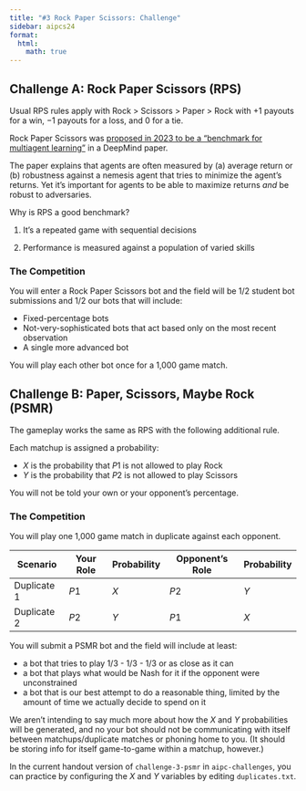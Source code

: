 ```yaml
---
title: "#3 Rock Paper Scissors: Challenge"
sidebar: aipcs24
format:
  html:
    math: true
---
```

## Challenge A: Rock Paper Scissors (RPS)
Usual RPS rules apply with Rock > Scissors > Paper > Rock with $+1$ payouts for a win, $-1$ payouts for a loss, and $0$ for a tie. 

Rock Paper Scissors was [proposed in 2023 to be a "benchmark for multiagent learning"](https://openreview.net/pdf?id=gQnJ7ODIAx) in a DeepMind paper. 

The paper explains that agents are often measured by (a) average return or (b) robustness against a nemesis agent that tries to minimize the agent's returns. Yet it's important for agents to be able to maximize returns *and* be robust to adversaries. 

Why is RPS a good benchmark?

1. It's a repeated game with sequential decisions

2. Performance is measured against a population of varied skills

### The Competition
You will enter a Rock Paper Scissors bot and the field will be 1/2 student bot submissions and 1/2 our bots that will include: 

- Fixed-percentage bots
- Not-very-sophisticated bots that act based only on the most recent observation
- A single more advanced bot

You will play each other bot once for a 1,000 game match. 

## Challenge B: Paper, Scissors, Maybe Rock (PSMR)
The gameplay works the same as RPS with the following additional rule. 

Each matchup is assigned a probability: 

- $X$ is the probability that $P1$ is not allowed to play Rock
- $Y$ is the probability that $P2$ is not allowed to play Scissors

You will not be told your own or your opponent's percentage. 

### The Competition
You will play one 1,000 game match in duplicate against each opponent. 

| Scenario | Your Role | Probability | Opponent's Role | Probability |
|----------|-----------|-------------|-----------------|-------------|
| Duplicate 1 | $P1$ | $X$ | $P2$ | $Y$ |
| Duplicate 2 | $P2$ | $Y$ | $P1$ | $X$ |

You will submit a PSMR bot and the field will include at least: 

- a bot that tries to play $1/3$ - $1/3$ - $1/3$ or as close as it can
- a bot that plays what would be Nash for it if the opponent were unconstrained
- a bot that is our best attempt to do a reasonable thing, limited by the amount of time we actually decide to spend on it

We aren't intending to say much more about how the $X$ and $Y$ probabilities will be generated, and no your bot should not be communicating with itself between matchups/duplicate matches or phoning home to you. (It should be storing info for itself game-to-game within a matchup, however.)

In the current handout version of `challenge-3-psmr` in `aipc-challenges`, you can practice by configuring the $X$ and $Y$ variables by editing `duplicates.txt`. 

<!-- ### Pre-Challenge Exercises
As pre-challenge exercises, you may want to get a CFR solver running and able to solve:

- Regular unconstrained RPS

- PSMR with ( $X0$, $X1$ ) = ( $1$, $0$ )

The connection of these to the bot-writing portion of the challenge is up to you. -->


<!-- 
### RPS Bot Ideas

1. Look at opponent action 2 moves ago and randomize between that action and the action that beats it 

2. Look at opponent action 2 moves ago and randomize between the other 2 actions

3. [Iocaine Powder](https://web.archive.org/web/20160819141717id_/http://www.ofb.net/~egnor/iocaine.html) 

4. Use online CFR

5. Beat last move

6. Beat last 10 moves

7. If win, do the same thing again. If lose, randomize. 

8. Look at my own history and what opponent will estimate that I'm playing. Beat the thing they will play to beat me. 

9. Use percentages that are fixed/slowly moving

10. Track opponent with +1

11. More soon...

## RPS Academic Research

1. [*Nonparametric Strategy Test*, Sam Ganzfried](https://arxiv.org/abs/2312.10695)

This paper takes Rock Paper Scissors sample data from 500 human players who each played 50 games. It does an experiment to see if (a) they are playing the uniform 1/3 1/3 1/3 strategy and (b) that the actions chosen are independent between games. The paper finds that 61% of players are doing so. 

More soon... -->
<!-- 
Humans are predictably irrational

What he discovered was that the student’s decisions during the game tended towards the Nash Equilibrium, which would be picking rock 1/3 of the time, scissors 1/3 of the time, and paper 1/3 of the time. However, despite the Nash Equilibrium, he noticed a pattern with how the games were played. Winners tended to stick with their same strategy, and losers would move on to another strategy. This would repeat for every time a player lost, which he calls “persistent cyclic flows”.

1. Basics of non-Nash responses

1. Advice on parametrizing opponent strategies

2. Online CFR Minimization won’t cut it here – why? -->